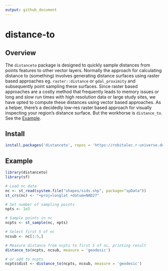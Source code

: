 ```yaml
---
output: github_document
---
```


# distance-to

## Overview

The `distanceto` package is designed to quickly sample distances from points
features to other vector layers. Normally the approach for calculating distance 
to (something) involves generating distance surfaces using raster based approaches 
eg. `raster::distance` or `gdal_proximity` and subsequently point sampling these 
surfaces. Since raster based approaches are a costly method that frequently leads
to memory issues or long and slow run times with high resolution data or large 
study sites, we have opted to compute these distances using vector based 
approaches. As a helper, there's a decidedly low-res raster based approach for 
visually inspecting your region's distance surface. But the workhorse is 
`distance_to`. See the [Example](#example). 


## Install
```r
install.packages('distanceto', repos = 'https://robitalec.r-universe.dev')
```


## Example
```r
library(distanceto)
library(sf)

# Load nc data
nc <- st_read(system.file("shapes/sids.shp", package="spData"))
st_crs(nc) <- "+proj=longlat +datum=NAD27"

# Set number of sampling points
npts <- 1e3

# Sample points in nc
ncpts <- st_sample(nc, npts)

# Select first 5 of nc
ncsub <- nc[1:5,]

# Measure distance from ncpts to first 5 of nc, printing result
distance_to(ncpts, ncsub, measure = 'geodesic')

# or add to ncpts
ncpts$dist <- distance_to(ncpts, ncsub, measure = 'geodesic')
```
